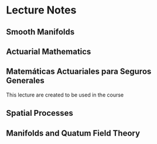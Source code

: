 <!------------------------------------------------------------------------------------------------->
# Lecture Notes

<!------------------------------------------------------------------------------------------------->
## Smooth Manifolds

<!------------------------------------------------------------------------------------------------->
## Actuarial Mathematics

<!------------------------------------------------------------------------------------------------->
## Matemáticas Actuariales para Seguros Generales

This lecture are created to be used in the course

<!------------------------------------------------------------------------------------------------->
## Spatial Processes

<!------------------------------------------------------------------------------------------------->
## Manifolds and Quatum Field Theory

